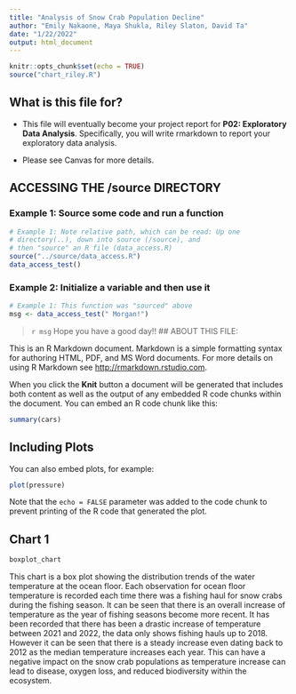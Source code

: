```yaml
---
title: "Analysis of Snow Crab Population Decline"
author: "Emily Nakaone, Maya Shukla, Riley Slaton, David Ta"
date: "1/22/2022"
output: html_document
---
```


```r
knitr::opts_chunk$set(echo = TRUE)
source("chart_riley.R")
```

## What is this file for?

* This file will eventually become your project report for **P02: Exploratory Data Analysis**. Specifically, you will write rmarkdown to report your exploratory data analysis.

* Please see Canvas for more details.

## ACCESSING THE /source DIRECTORY
### Example 1: Source some code and run a function
```r
# Example 1: Note relative path, which can be read: Up one
# directory(..), down into source (/source), and 
# then "source" an R file (data_access.R)
source("../source/data_access.R")
data_access_test()
```

### Example 2: Initialize a variable and then use it
```r
# Example 1: This function was "sourced" above
msg <- data_access_test(" Morgan!")
```

> `r msg` Hope you have a good day!! 
## ABOUT THIS FILE: 

This is an R Markdown document. Markdown is a simple formatting syntax for authoring HTML, PDF, and MS Word documents. For more details on using R Markdown see <http://rmarkdown.rstudio.com>.

When you click the **Knit** button a document will be generated that includes both content as well as the output of any embedded R code chunks within the document. You can embed an R code chunk like this:

```r
summary(cars)
```

## Including Plots

You can also embed plots, for example:

```r
plot(pressure)
```

Note that the `echo = FALSE` parameter was added to the code chunk to prevent printing of the R code that generated the plot.

## Chart 1

```r
boxplot_chart
```

This chart is a box plot showing the distribution trends of the water temperature at the ocean floor. Each observation for ocean floor temperature is recorded each time there was a fishing haul for snow crabs during the fishing season. It can be seen that there is an overall increase of temperature as the year of fishing seasons become more recent. It has been recorded that there has been a drastic increase of temperature between 2021 and 2022, the data only shows fishing hauls up to 2018. However it can be seen that there is a steady increase even dating back to 2012 as the median temperature increases each year. This can have a negative impact on the snow crab populations as temperature increase can lead to disease, oxygen loss, and reduced biodiversity within the ecosystem.